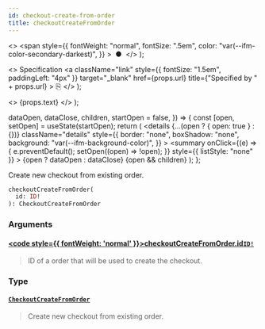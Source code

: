 ```yaml
---
id: checkout-create-from-order
title: checkoutCreateFromOrder
---
```


  <>
    <span
      style={{
        fontWeight: "normal",
        fontSize: ".5em",
        color: "var(--ifm-color-secondary-darkest)",
      }}
    >
      &nbsp;●&nbsp;
    </span>
  </>
);

  <>
    Specification
    <a
      className="link"
      style={{ fontSize: "1.5em", paddingLeft: "4px" }}
      target="\_blank"
      href={props.url}
      title={"Specified by " + props.url}
    >
      ⎘
    </a>
  </>
);

  <>
    <span className={props.class}>{props.text}</span>
  </>
);


  dataOpen,
  dataClose,
  children,
  startOpen = false,
}) => {
  const [open, setOpen] = useState(startOpen);
  return (
    <details
      {...(open ? { open: true } : {})}
      className="details"
      style={{
        border: "none",
        boxShadow: "none",
        background: "var(--ifm-background-color)",
      }}
    >
      <summary
        onClick={(e) => {
          e.preventDefault();
          setOpen((open) => !open);
        }}
        style={{ listStyle: "none" }}
      >
        {open ? dataOpen : dataClose}
      </summary>
      {open && children}
    </details>
  );
};

Create new checkout from existing order.

<Badge text="Added in Saleor 3.14" class="secondary margin-bottom--sm" />

<FeaturePreview />

```graphql
checkoutCreateFromOrder(
  id: ID!
): CheckoutCreateFromOrder
```

### Arguments

#### [<code style={{ fontWeight: 'normal' }}>checkoutCreateFromOrder.<b>id</b></code>](#)<Bullet />[`ID!`](../../../api-storefront/miscellaneous/scalars/id) <Badge class="badge badge--secondary" text="non-null"/> <Badge class="badge badge--secondary" text="scalar"/> <Badge class="badge badge--secondary" text="miscellaneous"/>

> ID of a order that will be used to create the checkout.

### Type

#### [`CheckoutCreateFromOrder`](../../../api-storefront/checkout/objects/checkout-create-from-order) <Badge class="badge badge--secondary" text="object"/> <Badge class="badge badge--secondary" text="checkout"/>

> Create new checkout from existing order.
>
> <Badge text="Added in Saleor 3.14" class="secondary margin-bottom--sm" />
>
> <FeaturePreview />

